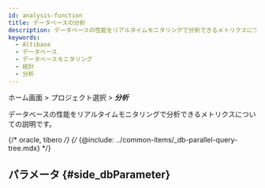 ```yaml
---
id: analysis-function
title: データベースの分析
description: データベースの性能をリアルタイムモニタリングで分析できるメトリクスについての説明です。
keywords:
  - Altibase
  - データベース
  - データベースモニタリング
  - 統計
  - 分析
---
```


ホーム画面 > プロジェクト選択 > **_分析_**

データベースの性能をリアルタイムモニタリングで分析できるメトリクスについての説明です。


<Dbcounttrend />


<Dbcomparecounttrend />


<Dbusingcounttrendchart />


<Dblocktree />

{/* oracle, tibero */}
{/* {@include: ../common-items/_db-parallel-query-tree.mdx} */}

## パラメータ {#side_dbParameter}


<Dbparameters />
